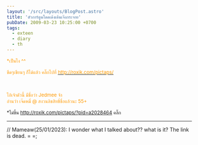 ```yaml
---
layout: '/src/layouts/BlogPost.astro'
title: 'ตัวการ์ตูนโดดเด้งเต้นเจ๊งกระจาย'
pubDate: 2009-03-23 10:25:00 +0700
tags:
  - exteen
  - diary
  - th
---
```

<p><span style="font-size:small"><span style="color:#ff9900">*เป็นไง ^^ </span></span></p>

<p><span style="font-size:small"><span style="color:#ff9900">ขีดๆเขียนๆ ก็ได้แล้ว คลิ๊กไปที่ </span></span><a href="http://roxik.com/pictaps/"><span style="font-size:small"><span style="color:#ff9900">http://roxik.com/pictaps/</span></span></a></p>

<p>&nbsp;</p>

<p><span style="font-size:small"><span style="color:#ff9900">ไอ้เจ้าตัวนี้ มีชื่อว่า Jedmee จ้า<br />
อ่านว่า เจ๊ดหมี่ @ สงวนลิขสิทธิ์ชื่อแล้วนะ 55+</span></span></p>

<p><span style="font-size:small"><span>*ไม่ขึ้น </span></span><a href="http://roxik.com/pictaps/?pid=a2028464"><span style="font-size:small"><span>http://roxik.com/pictaps/?pid=a2028464</span></span></a><span style="font-size:small"><span>&nbsp;คลิ๊ก</span></span></p>

---
// Mameaw(25/01/2023): I wonder what I talked about?? what is it? The link is dead. = =;